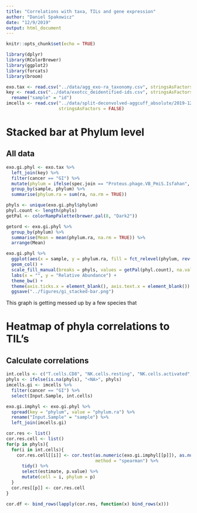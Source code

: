 ```yaml
---
title: "Correlations with taxa, TILs and gene expression"
author: "Daniel Spakowicz"
date: "12/9/2019"
output: html_document
---
```


```r
knitr::opts_chunk$set(echo = TRUE)

library(dplyr)
library(RColorBrewer)
library(ggplot2)
library(forcats)
library(broom)
```

```r
exo.tax <- read.csv("../data/agg_exo-ra_taxonomy.csv", stringsAsFactors = FALSE)
key <- read.csv("../data/exotcc_deidentified-ids.csv", stringsAsFactors = FALSE) %>%
  rename("sample" = "id")
imcells <- read.csv("../data/split-deconvolved-aggcuff_absolute/2019-12-09_cibersort_absolute_aggregated+TILS.csv",
                    stringsAsFactors = FALSE)
```


# Stacked bar at Phylum level

## All data
```r
exo.gi.phyl <- exo.tax %>%
  left_join(key) %>%
  filter(cancer == "GI") %>%
  mutate(phylum = ifelse(spec.join == "Proteus.phage.VB_PmiS.Isfahan", "Proteus phage", phylum)) %>%
  group_by(sample, phylum) %>%
  summarise(phylum.ra = sum(ra, na.rm = TRUE))

phyls <- unique(exo.gi.phyl$phylum)
phyl.count <- length(phyls)
getPal <- colorRampPalette(brewer.pal(8, "Dark2"))

getord <- exo.gi.phyl %>%
  group_by(phylum) %>%
  summarise(Mean = mean(phylum.ra, na.rm = TRUE)) %>%
  arrange(Mean)
```

```r
exo.gi.phyl %>%
  ggplot(aes(x = sample, y = phylum.ra, fill = fct_relevel(phylum, rev(getord$phylum)))) +
  geom_col() +
  scale_fill_manual(breaks = phyls, values = getPal(phyl.count), na.value = "grey", name = "Phylum") +
  labs(x = "", y = "Relative Abundance") +
  theme_bw() +
  theme(axis.ticks.x = element_blank(), axis.text.x = element_blank()) +
  ggsave("../figures/gi_stacked-bar.png")
```
This graph is getting messed up by a few species that 


# Heatmap of phyla correlations to TIL's

## Calculate correlations

```r
int.cells <- c("T.cells.CD8", "NK.cells.resting", "NK.cells.activated", "T.cells.regulatory..Tregs.", "Neutrophils")
phyls <- ifelse(is.na(phyls), "<NA>", phyls)
imcells.gi <- imcells %>%
  filter(cancer == "GI") %>%
  select(Input.Sample, int.cells)

exo.gi.imphyl <- exo.gi.phyl %>%
  spread(key = "phylum", value = "phylum.ra") %>%
  rename("Input.Sample" = "sample") %>%
  left_join(imcells.gi)
```

```r
cor.res <- list()
cor.res.cell <- list()
for(p in phyls){
  for(i in int.cells){
    cor.res.cell[[i]] <- cor.test(as.numeric(exo.gi.imphyl[[p]]), as.numeric(exo.gi.imphyl[[i]]), 
                                  method = "spearman") %>%
      tidy() %>%
      select(estimate, p.value) %>%
      mutate(cell = i, phylum = p)
  }
  cor.res[[p]] <- cor.res.cell
}
```

```r
cor.df <- bind_rows(lapply(cor.res, function(x) bind_rows(x)))
```



